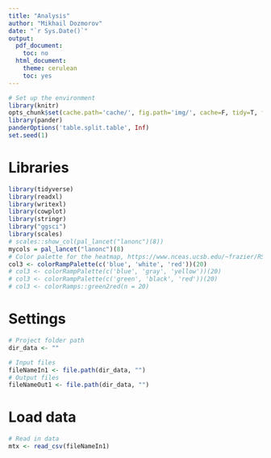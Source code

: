 ```yaml
---
title: "Analysis"
author: "Mikhail Dozmorov"
date: "`r Sys.Date()`"
output:
  pdf_document:
    toc: no
  html_document:
    theme: cerulean
    toc: yes
---
```


```r
# Set up the environment
library(knitr)
opts_chunk$set(cache.path='cache/', fig.path='img/', cache=F, tidy=T, fig.keep='high', echo=F, dpi=100, warnings=F, message=F, comment=NA, warning=F, results='as.is', fig.width = 10, fig.height = 6) #out.width=700, 
library(pander)
panderOptions('table.split.table', Inf)
set.seed(1)
```

# Libraries

```r
library(tidyverse)
library(readxl)
library(writexl)
library(cowplot)
library(stringr)
library("ggsci")
library(scales)
# scales::show_col(pal_lancet("lanonc")(8))
mycols = pal_lancet("lanonc")(8)
# Color palette for the heatmap, https://www.nceas.ucsb.edu/~frazier/RSpatialGuides/colorPaletteCheatsheet.pdf
col3 <- colorRampPalette(c('blue', 'white', 'red'))(20)
# col3 <- colorRampPalette(c('blue', 'gray', 'yellow'))(20)
# col3 <- colorRampPalette(c('green', 'black', 'red'))(20)
# col3 <- colorRamps::green2red(n = 20)

```

# Settings

```r
# Project folder path
dir_data <- ""

# Input files
fileNameIn1 <- file.path(dir_data, "")
# Output files
fileNameOut1 <- file.path(dir_data, "")
```

# Load data

```r
# Read in data
mtx <- read_csv(fileNameIn1)
```



